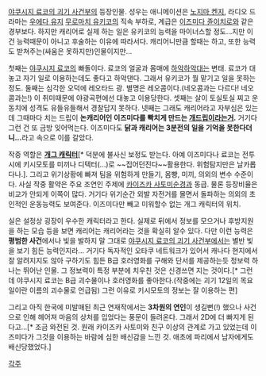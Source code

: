 [[야쿠시지 료코의 괴기 사건부]]의 등장인물. 성우는 애니메이션은 [[노지마 켄지]], 라디오 드라마는 [[우에다 유지]]
[[무로마치 유키코]]의 직속 부하로, 계급은 [[이즈미다 쥰이치로]]와 같은 경부보다. 하지만 캐리어로 실제 하는 일은 유키코의 능력을 마이너스할 정도...지만 이건 능력때문이 아니고 후술하는 이유에 따라서다. 캐리어니만큼 할때는 하고, 또한 능력도 받쳐주는(싸움은 못하지만)인물이지만...

첫째는 [[야쿠시지 료코]]의 빠돌이다. 료코의 얼굴과 몸매에 [[하악하악]]대는 변태. 료코가 대놓고 자기 일로 이용하는데도 좋다고 하악댄다. 그래서 유키코가 뭘 맡기고 일을 못하는 정도. 둘째는 심각한 오덕에 레오타드 광. 별명은 레오콤이다.(네오콤과는 다르다! 네오콤과는!) 이 취미때문에 야광곡편에선 대놓고 이용당한다. 셋째는 살이 토실토실 찌고 운동치에 성격도 유들유들해서 경찰답지 못하다. 넷째는 그래도 캐리어라고 자부심은 있는데 그때마다 치는 드립이 '''논캐리어인 이즈미다를 빡치게 만드는 [[개드립]]이라는거.''' 거기다 그런 건 또 금방 잊어먹는다. 이즈미다도 '''닭과 캐리어는 3분전의 일을 기억을 못한다더니...'''라고 속으로 이를 갈았다.

작중 역할은 '''[[개그 캐릭터]]'''[* 덕분에 불사신 보정도 받는다. 아예 이즈미다나 료코는 전투시에 키시모토를 미끼나 디텍터(...)로 ~~집어던진다~~활용한다. 위험탐지만은 날카롭다나.]. 그리고 위기상황에 빠져 팀을 위험하게 만들기, 몸빵, 미끼, 의외의 변수 수준이다. 사실 작중 활약은 주요 조연인 주제에 [[카이즈카 사토미]]순경과 동급. 물론 등장비율은 비교가 안되게 이쪽이 많다. 거기다 위기순간 외발 자전거를 몰면서 돌파하는 의외의 초인적인 운동능력도 보여준다. 이즈미다만 빼고 미워할수 없는 개그 캐릭터의 위치.

실은 설정상 굉장이 우수한 캐릭터라고 한다. 실제로 뒤에서 정보를 모으거나 후방지원을 하는 모습 등을 보면 캐리어는 캐리어라는 것을 확실히 알수 있다. 다만 이런 능력은 '''평범한 사건'''에서나 빛을 발하지 말 그대로 [[야쿠시지 료코의 괴기 사건부]]에서는 별반 빛을 보기 힘든 능력인지라... 거기다 독자적인 오타쿠 네트워크가 있어서 캐나다 현지에서 잘 알려지지도 않아 구하기도 힘든 B급 호러영화를 구해와 단서를 제공하는듯 정보력 하나는 뛰어난 인물. 그 정보력이 특정 부분에 치우친 것은 신경쓰면 지는 것이다.[* 그런데 야쿠시지 료코는 B급 괴수물이나 호러영화를 좋아한다.(작중에는 괴기 12일의 목요일이란 이름의 괴수물로 언급됨) 그런 이유로 키시모토의 정보는 잘 이용하는 편]

그리고 아직 한국에 미발매된 최근 연재작에서는 '''3차원의 연인'''이 생길뻔(!) 했으나 사건으로 인해 헤어져 마음의 상처를 입었다는 풍문이 들려온다. 그래서 2D에 더 빠지게 된다고...[* 조금 와전된 것. 원래 카이즈카 사토미와 친구 이상의 관계로 가고 있었는데 이즈미다가 그것을 이용하는 바람에 심한 배신감을 느낀 것. 애초에 파리에서 남자에게도 배신당했었다.]

[[각주]]
